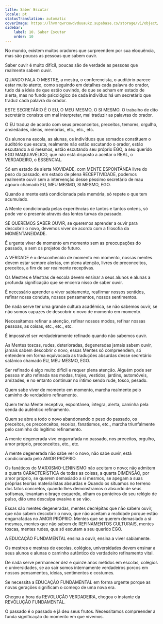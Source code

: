 ```yaml
---
title: Saber Escutar
locale: pt
statusTranslation: automatic
coverImage: https://lhvmrqwrcowdvduuaukz.supabase.co/storage/v1/object/public/strapi-uploads/small_cover-educacion-fundamental.webp-2d51a7828a2b1309555be27f7e2a61a0.webp
sidebar:
    label: 10. Saber Escutar
    order: 10
---
```

No mundo, existem muitos oradores que surpreendem por sua eloquência, mas são poucas as pessoas que sabem ouvir.

Saber ouvir é muito difícil, poucas são de verdade as pessoas que realmente sabem ouvir.

QUANDO FALA O MESTRE, a mestra, o conferencista, o auditório parece estar muito atento, como seguindo em detalhes cada palavra do orador, tudo dá a ideia de que estão ouvindo, de que se acham em estado de alerta, mas no fundo psicológico de cada indivíduo há um secretário que traduz cada palavra do orador.

ESTE SECRETÁRIO É O EU, O MEU MESMO, O SI MESMO. O trabalho de dito secretário consiste em mal interpretar, mal traduzir as palavras do orador.

O EU traduz de acordo com seus preconceitos, preceitos, temores, orgulho, ansiedades, ideias, memórias, etc., etc., etc.

Os alunos na escola, as alunas, os indivíduos que somados constituem o auditório que escuta, realmente não estão escutando o orador, estão escutando a si mesmos, estão escutando seu próprio EGO, a seu querido EGO MAQUIAVÉLICO, que não está disposto a aceitar o REAL, o VERDADEIRO, o ESSENCIAL.

Só em estado de alerta NOVIDADE, com MENTE ESPONTÂNEA livre do peso do passado, em estado de plena RECEPTIVIDADE, podemos realmente ouvir sem a intervenção desse péssimo secretário de mau agouro chamado EU, MEU MESMO, SI MESMO, EGO.

Quando a mente está condicionada pela memória, só repete o que tem acumulado.

A Mente condicionada pelas experiências de tantos e tantos ontens, só pode ver o presente através das lentes turvas do passado.

SE QUEREMOS SABER OUVIR, se queremos aprender a ouvir para descobrir o novo, devemos viver de acordo com a filosofia da MOMENTANEIDADE.

É urgente viver de momento em momento sem as preocupações do passado, e sem os projetos do futuro.

A VERDADE é o desconhecido de momento em momento, nossas mentes devem estar sempre alertas, em plena atenção, livres de preconceitos, preceitos, a fim de ser realmente receptivas.

Os Mestres e Mestras de escola devem ensinar a seus alunos e alunas a profunda significação que se encerra nisso de saber ouvir.

É necessário aprender a viver sabiamente, reafirmar nossos sentidos, refinar nossa conduta, nossos pensamentos, nossos sentimentos.

De nada serve ter uma grande cultura acadêmica, se não sabemos ouvir, se não somos capazes de descobrir o novo de momento em momento.

Necessitamos refinar a atenção, refinar nossos modos, refinar nossas pessoas, as coisas, etc., etc., etc.

É impossível ser verdadeiramente refinado quando não sabemos ouvir.

As Mentes toscas, rudes, deterioradas, degeneradas jamais sabem ouvir, jamais sabem descobrir o novo, essas Mentes só compreendem, só entendem em forma equivocada as traduções absurdas desse secretário satânico chamado EU, MEU MESMO, EGO.

Ser refinado é algo muito difícil e requer plena atenção. Alguém pode ser pessoa muito refinada nas modas, trajes, vestidos, jardins, automóveis, amizades, e no entanto continuar no íntimo sendo rude, tosco, pesado.

Quem sabe viver de momento em momento, marcha realmente pelo caminho do verdadeiro refinamento.

Quem tenha Mente receptiva, espontânea, íntegra, alerta, caminha pela senda do autêntico refinamento.

Quem se abre a todo o novo abandonando o peso do passado, os preceitos, os preconceitos, receios, fanatismos, etc., marcha triunfalmente pelo caminho do legítimo refinamento.

A mente degenerada vive engarrafada no passado, nos preceitos, orgulho, amor próprio, preconceitos, etc., etc.

A mente degenerada não sabe ver o novo, não sabe ouvir, está condicionada pelo AMOR PRÓPRIO.

Os fanáticos do MARXISMO-LENINISMO não aceitam o novo; não admitem a quarta CARACTERÍSTICA de todas as coisas, a quarta DIMENSÃO, por amor próprio, se querem demasiado a si mesmos, se apegam a suas próprias teorias materialistas absurdas e Quando os situamos no terreno dos fatos concretos, quando lhes demonstramos o absurdo de seus sofismas, levantam o braço esquerdo, olham os ponteiros de seu relógio de pulso, dão uma desculpa evasiva e se vão.

Essas são mentes degeneradas, mentes decrépitas que não sabem ouvir, que não sabem descobrir o novo, que não aceitam a realidade porque estão engarrafadas no AMOR PRÓPRIO. Mentes que se querem demasiado a si mesmas, mentes que não sabem de REFINAMENTOS CULTURAIS, mentes toscas, mentes rudes, que só escutam a seu querido EGO.

A EDUCAÇÃO FUNDAMENTAL ensina a ouvir, ensina a viver sabiamente.

Os mestres e mestras de escolas, colégios, universidades devem ensinar a seus alunos e alunas o caminho autêntico do verdadeiro refinamento vital.

De nada serve permanecer dez e quinze anos metidos em escolas, colégios e universidades, se ao sair somos internamente verdadeiros porcos em nossos pensamentos, ideias, sentimentos e costumes.

Se necessita a EDUCAÇÃO FUNDAMENTAL em forma urgente porque as novas gerações significam o começo de uma nova era.

Chegou a hora da REVOLUÇÃO VERDADEIRA, chegou o instante da REVOLUÇÃO FUNDAMENTAL.

O passado é o passado e já deu seus frutos. Necessitamos compreender a funda significação do momento em que vivemos.


